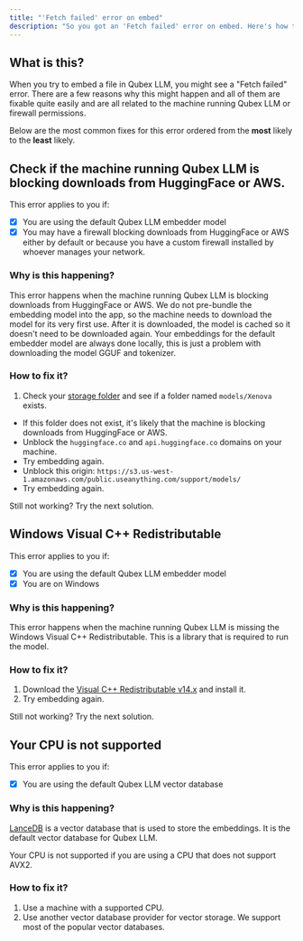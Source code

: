 ```yaml
---
title: "'Fetch failed' error on embed"
description: "So you got an 'Fetch failed' error on embed. Here's how to fix it."
---
```



## What is this?

When you try to embed a file in Qubex LLM, you might see a "Fetch failed" error. There are a few reasons why this might happen and all of them are fixable quite easily and are all related to the machine running Qubex LLM or firewall permissions.

Below are the most common fixes for this error ordered from the **most** likely to the **least** likely.

## Check if the machine running Qubex LLM is blocking downloads from HuggingFace or AWS.

This error applies to you if:

- [x] You are using the default Qubex LLM embedder model
- [x] You may have a firewall blocking downloads from HuggingFace or AWS either by default or because you have a custom firewall installed by whoever manages your network.

### Why is this happening?

This error happens when the machine running Qubex LLM is blocking downloads from HuggingFace or AWS. We do not pre-bundle the embedding model into the app, so the machine needs to download the model for its very first use. After it is downloaded, the model is cached so it doesn't need to be downloaded again.
Your embeddings for the default embedder model are always done locally, this is just a problem with downloading the model GGUF and tokenizer.

### How to fix it?

1. Check your [storage folder](./installation-desktop/storage.mdx#where-is-my-data-located) and see if a folder named `models/Xenova` exists.

- If this folder does not exist, it's likely that the machine is blocking downloads from HuggingFace or AWS.
- Unblock the `huggingface.co` and `api.huggingface.co` domains on your machine.
- Try embedding again.
- Unblock this origin: `https://s3.us-west-1.amazonaws.com/public.useanything.com/support/models/`
- Try embedding again.

Still not working? Try the next solution.

## Windows Visual C++ Redistributable

This error applies to you if:

- [x] You are using the default Qubex LLM embedder model
- [x] You are on Windows

### Why is this happening?

This error happens when the machine running Qubex LLM is missing the Windows Visual C++ Redistributable. This is a library that is required to run the model.

### How to fix it?

1. Download the [Visual C++ Redistributable v14.x](https://learn.microsoft.com/en-us/cpp/windows/latest-supported-vc-redist?view=msvc-170#latest-microsoft-visual-c-redistributable-version) and install it.
2. Try embedding again.

Still not working? Try the next solution.

## Your CPU is not supported

This error applies to you if:

- [x] You are using the default Qubex LLM vector database

### Why is this happening?

[LanceDB](https://lancedb.github.io/lancedb/) is a vector database that is used to store the embeddings. It is the default vector database for Qubex LLM.

Your CPU is not supported if you are using a CPU that does not support AVX2.

### How to fix it?

1. Use a machine with a supported CPU.
2. Use another vector database provider for vector storage. We support most of the popular vector databases.
